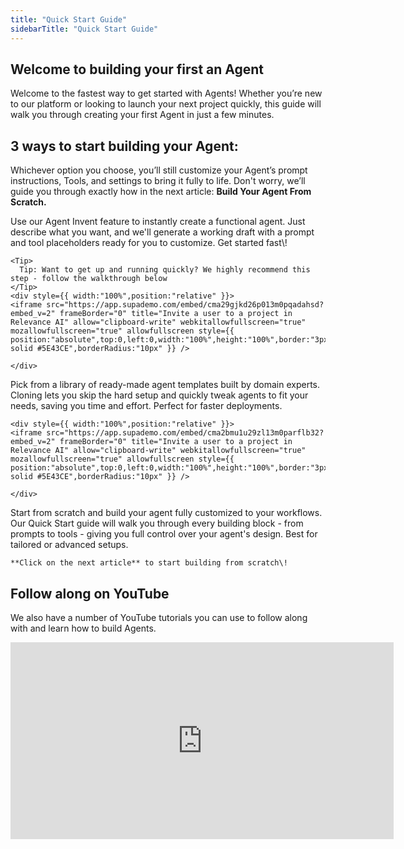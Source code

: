 ```yaml
---
title: "Quick Start Guide"
sidebarTitle: "Quick Start Guide"
---
```


## Welcome to building your first an Agent

Welcome to the fastest way to get started with Agents\!
Whether you’re new to our platform or looking to launch your next project quickly, this guide will walk you through creating your first Agent in just a few minutes.

## 3 ways to start building your Agent:

Whichever option you choose, you’ll still customize your Agent’s prompt instructions, Tools, and settings to bring it fully to life. Don't worry, we’ll guide you through exactly how in the next article: **Build Your Agent From Scratch.**

<Steps>
  <Step title="1. Invent an Agent" icon="stars">
    Use our Agent Invent feature to instantly create a functional agent.
    Just describe what you want, and we'll generate a working draft with a prompt and tool placeholders ready for you to customize.
    Get started fast\!

    <Tip>
      Tip: Want to get up and running quickly? We highly recommend this step - follow the walkthrough below
    </Tip>
    <div style={{ width:"100%",position:"relative" }}>
    <iframe src="https://app.supademo.com/embed/cma29gjkd26p013m0pqadahsd?embed_v=2" frameBorder="0" title="Invite a user to a project in Relevance AI" allow="clipboard-write" webkitallowfullscreen="true" mozallowfullscreen="true" allowfullscreen style={{ position:"absolute",top:0,left:0,width:"100%",height:"100%",border:"3px solid #5E43CE",borderRadius:"10px" }} />

    </div>
  </Step>
  <Step title="2. Clone an Agent Template" icon="clone">
    Pick from a library of ready-made agent templates built by domain experts. Cloning lets you skip the hard setup and quickly tweak agents to fit your needs, saving you time and effort. Perfect for faster deployments.

    <div style={{ width:"100%",position:"relative" }}>
    <iframe src="https://app.supademo.com/embed/cma2bmu1u29zl13m0parflb32?embed_v=2" frameBorder="0" title="Invite a user to a project in Relevance AI" allow="clipboard-write" webkitallowfullscreen="true" mozallowfullscreen="true" allowfullscreen style={{ position:"absolute",top:0,left:0,width:"100%",height:"100%",border:"3px solid #5E43CE",borderRadius:"10px" }} />

    </div>
  </Step>
  <Step title="3. Build an Agent From Scratch" icon="hammer">
    Start from scratch and build your agent fully customized to your workflows. Our Quick Start guide will walk you through every building block - from prompts to tools - giving you full control over your agent's design. Best for tailored or advanced setups.

    **Click on the next article** to start building from scratch\!
  </Step>
</Steps>

## Follow along on YouTube

We also have a number of YouTube tutorials you can use to follow along with and learn how to build Agents.

<iframe width="613" height="315" src="https://www.youtube.com/embed/7X8Co6G7oo0" title="YouTube video player" frameborder="0" allow="accelerometer; autoplay; clipboard-write; encrypted-media; gyroscope; picture-in-picture" allowfullscreen />

<Info>
  In this video, our GTM Lead, [Ahmed Alassafi](https://www.linkedin.com/in/ahmedalassafi/), will show you how to build an AI sales research agent that is saving sales teams 15\+ hours every week.
</Info>